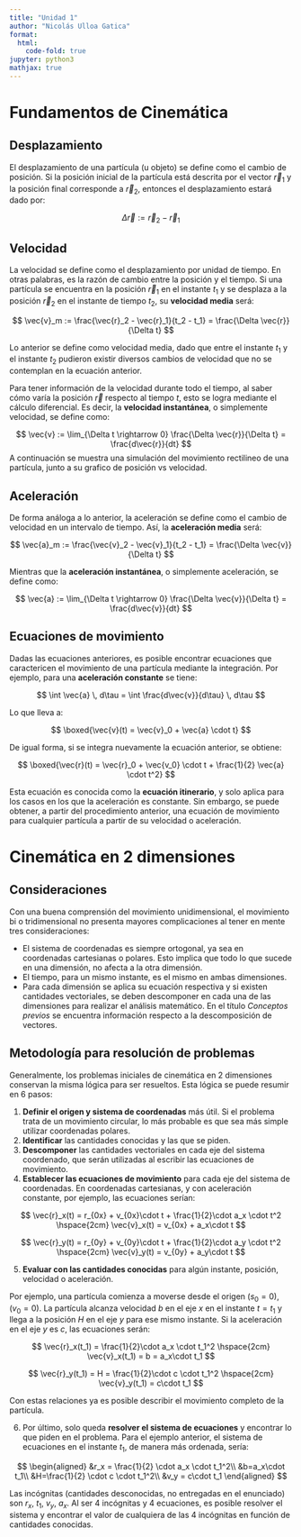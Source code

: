 ```yaml
---
title: "Unidad 1"
author: "Nicolás Ulloa Gatica"
format:
  html:
    code-fold: true
jupyter: python3
mathjax: true
---
```


# Fundamentos de Cinemática

## Desplazamiento

El desplazamiento de una partícula (u objeto) se define como el cambio de posición. Si la posición inicial de la partícula está descrita por el vector $\vec{r}_1$ y la posición final corresponde a $\vec{r}_2$, entonces el desplazamiento estará dado por:

$$
\Delta \vec{r} := \vec{r}_2 - \vec{r}_1
$$

## Velocidad

La velocidad se define como el desplazamiento por unidad de tiempo. En otras palabras, es la razón de cambio entre la posición y el tiempo. Si una partícula se encuentra en la posición $\vec{r}_1$ en el instante $t_1$ y se desplaza a la posición $\vec{r}_2$ en el instante de tiempo $t_2$, su **velocidad media** será:

$$
\vec{v}_m := \frac{\vec{r}_2 - \vec{r}_1}{t_2 - t_1} = \frac{\Delta \vec{r}}{\Delta t}
$$

Lo anterior se define como velocidad media, dado que entre el instante $t_1$ y el instante $t_2$ pudieron existir diversos cambios de velocidad que no se contemplan en la ecuación anterior.

Para tener información de la velocidad durante todo el tiempo, al saber cómo varía la posición $\vec{r}$ respecto al tiempo $t$, esto se logra mediante el cálculo diferencial. Es decir, la **velocidad instantánea**, o simplemente velocidad, se define como:

$$
\vec{v} := \lim_{\Delta t \rightarrow 0} \frac{\Delta \vec{r}}{\Delta t} = \frac{d\vec{r}}{dt}
$$
A continuación se muestra una simulación del movimiento rectilineo de una partícula, junto a su grafico de posición vs velocidad.
<script src="https://cdnjs.cloudflare.com/ajax/libs/p5.js/1.4.0/p5.js"></script>
<script>
  let x = 50, y = 200;
  let vx = 2, r = 20;
  let time = 0;
  let positions = [];
  let graphWidth = 300, graphHeight = 150;
  let cycleCount = 0;
  let maxCycles = 3;
  let pointsLimit = 100; // Número de puntos en el gráfico
  let startX = 50;
  let interval = 1; // Intervalo de tiempo para suavizar el gráfico sin alterar el movimiento

  function setup() {
    createCanvas(800, 400);
    background(220);
  }

  function draw() {
    background(220);

    // Mover la partícula
    x += vx;
    if (x > width - r || x < 0 + r) vx *= -1;

    // Dibujar la partícula
    fill(255, 0, 0);
    ellipse(x, y, r, r);

    // Actualizar el gráfico de posición vs. tiempo
    time += interval; // Aumentar el intervalo de tiempo sin alterar el movimiento real
    positions.push({time, pos: x});

    // Si la partícula completa una oscilación (vuelve a la posición inicial), contar el ciclo
    if (x === startX) {
      cycleCount++;
      if (cycleCount >= maxCycles) {
        positions = [];  // Reiniciar gráfico
        cycleCount = 0;  // Reiniciar contador de ciclos
      }
    }

    // Limitar el número de puntos en el gráfico
    if (positions.length > pointsLimit) positions.shift();

    // Dibujar el gráfico
    drawGraph();
  }

  function drawGraph() {
    // Posición y tamaño del gráfico
    let graphX = width - graphWidth - 20;
    let graphY = height - graphHeight - 20;

    // Dibujar los ejes
    stroke(0);
    line(graphX, graphY, graphX, graphY + graphHeight); // Eje Y
    line(graphX, graphY + graphHeight, graphX + graphWidth, graphY + graphHeight); // Eje X

    // Dibujar la línea del gráfico
    noFill();
    beginShape();
    for (let i = 0; i < positions.length; i++) {
      let px = map(i, 0, positions.length - 1, graphX, graphX + graphWidth); // Distribuir puntos en el eje X
      let py = map(positions[i].pos, 0, width, graphY + graphHeight, graphY); // Mapear la posición de la partícula en el eje Y
      vertex(px, py);
    }
    endShape();

    // Etiqueta del eje Y (Posición)
    textSize(12);
    fill(0);
    textAlign(CENTER, CENTER);
    text("Posición", graphX - 30, graphY - 10); // Mover la etiqueta arriba del eje Y

    // Etiqueta del eje X (Tiempo)
    textSize(12);
    fill(0);
    textAlign(CENTER, CENTER);
    text("Tiempo", graphX + graphWidth / 2, graphY + graphHeight + 15); // Etiqueta para el eje X
  }
</script>

## Aceleración

De forma análoga a lo anterior, la aceleración se define como el cambio de velocidad en un intervalo de tiempo. Así, la **aceleración media** será:

$$
\vec{a}_m := \frac{\vec{v}_2 - \vec{v}_1}{t_2 - t_1} = \frac{\Delta \vec{v}}{\Delta t}
$$

Mientras que la **aceleración instantánea**, o simplemente aceleración, se define como:

$$
\vec{a} := \lim_{\Delta t \rightarrow 0} \frac{\Delta \vec{v}}{\Delta t} = \frac{d\vec{v}}{dt}
$$

## Ecuaciones de movimiento

Dadas las ecuaciones anteriores, es posible encontrar ecuaciones que caractericen el movimiento de una partícula mediante la integración. Por ejemplo, para una **aceleración constante** se tiene:

$$
\int \vec{a} \, d\tau = \int \frac{d\vec{v}}{d\tau} \, d\tau
$$

Lo que lleva a:

$$
\boxed{\vec{v}(t) = \vec{v}_0 + \vec{a} \cdot t}
$$

De igual forma, si se integra nuevamente la ecuación anterior, se obtiene:

$$
\boxed{\vec{r}(t) = \vec{r}_0 + \vec{v_0} \cdot t + \frac{1}{2} \vec{a} \cdot t^2}
$$

Esta ecuación es conocida como la **ecuación itinerario**, y solo aplica para los casos en los que la aceleración es constante. Sin embargo, se puede obtener, a partir del procedimiento anterior, una ecuación de movimiento para cualquier partícula a partir de su velocidad o aceleración.



# Cinemática en 2 dimensiones

## Consideraciones

Con una buena comprensión del movimiento unidimensional, el movimiento bi o tridimensional no presenta mayores complicaciones al tener en mente tres consideraciones:

- El sistema de coordenadas es siempre ortogonal, ya sea en coordenadas cartesianas o polares. Esto implica que todo lo que sucede en una dimensión, no afecta a la otra dimensión.
- El tiempo, para un mismo instante, es el mismo en ambas dimensiones.
- Para cada dimensión se aplica su ecuación respectiva y si existen cantidades vectoriales, se deben descomponer en cada una de las dimensiones para realizar el análisis matemático. En el título *Conceptos previos* se encuentra información respecto a la descomposición de vectores.

## Metodología para resolución de problemas

Generalmente, los problemas iniciales de cinemática en 2 dimensiones conservan la misma lógica para ser resueltos. Esta lógica se puede resumir en 6 pasos:

1. **Definir el origen y sistema de coordenadas** más útil. Si el problema trata de un movimiento circular, lo más probable es que sea más simple utilizar coordenadas polares.
2. **Identificar** las cantidades conocidas y las que se piden.
3. **Descomponer** las cantidades vectoriales en cada eje del sistema coordenado, que serán utilizadas al escribir las ecuaciones de movimiento.
4. **Establecer las ecuaciones de movimiento** para cada eje del sistema de coordenadas. En coordenadas cartesianas, y con aceleración constante, por ejemplo, las ecuaciones serían:

$$
\vec{r}_x(t) = r_{0x} + v_{0x}\cdot t + \frac{1}{2}\cdot a_x \cdot t^2 \hspace{2cm} \vec{v}_x(t) = v_{0x} + a_x\cdot t
$$

$$
\vec{r}_y(t) = r_{0y} + v_{0y}\cdot t + \frac{1}{2}\cdot a_y \cdot t^2 \hspace{2cm} \vec{v}_y(t) = v_{0y} + a_y\cdot t
$$

5. **Evaluar con las cantidades conocidas** para algún instante, posición, velocidad o aceleración.

Por ejemplo, una partícula comienza a moverse desde el origen $(s_0=0)$, $(v_0=0)$. La partícula alcanza velocidad $b$ en el eje $x$ en el instante $t = t_1$ y llega a la posición $H$ en el eje $y$ para ese mismo instante. Si la aceleración en el eje $y$ es $c$, las ecuaciones serán:

$$
\vec{r}_x(t_1) = \frac{1}{2}\cdot a_x \cdot t_1^2 \hspace{2cm} \vec{v}_x(t_1) = b = a_x\cdot t_1
$$

$$
\vec{r}_y(t_1) = H = \frac{1}{2}\cdot c \cdot t_1^2 \hspace{2cm} \vec{v}_y(t_1) = c\cdot t_1
$$

Con estas relaciones ya es posible describir el movimiento completo de la partícula.

6. Por último, solo queda **resolver el sistema de ecuaciones** y encontrar lo que piden en el problema. Para el ejemplo anterior, el sistema de ecuaciones en el instante $t_1$, de manera más ordenada, sería:

$$
\begin{aligned}
&r_x = \frac{1}{2} \cdot a_x \cdot t_1^2\\
&b=a_x\cdot t_1\\
&H=\frac{1}{2} \cdot c \cdot t_1^2\\
&v_y = c\cdot t_1
\end{aligned}
$$

Las incógnitas (cantidades desconocidas, no entregadas en el enunciado) son $r_x$, $t_1$, $v_y$, $a_x$. Al ser 4 incógnitas y 4 ecuaciones, es posible resolver el sistema y encontrar el valor de cualquiera de las 4 incógnitas en función de cantidades conocidas.